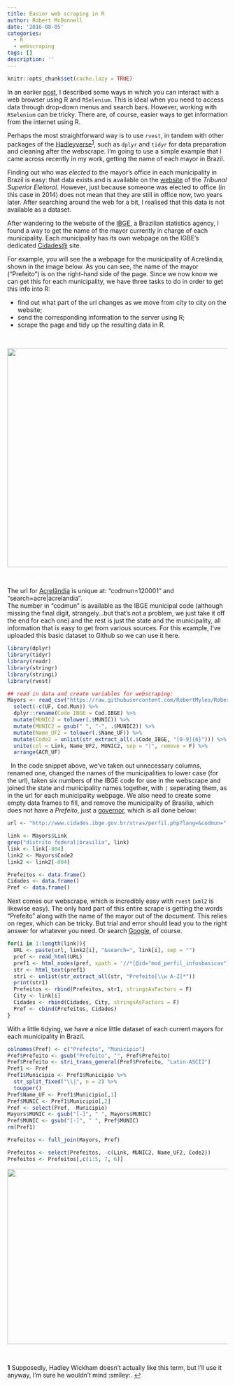 ```yaml
---
title: Easier web scraping in R
author: Robert McDonnell
date: '2016-08-05'
categories:
  - R
  - webscraping
tags: []
description: ''
---
```


```r
knitr::opts_chunk$set(cache.lazy = TRUE)
```


In an earlier [post](http://robertmyles.github.io//web-navigation-and-scraping-with-r.html), I described some ways in which you can interact with a web browser using R and `RSelenium`. This is ideal when you need to access data through drop-down menus and search bars. However, working with `RSelenium` can be tricky. There are, of course, easier ways to get information from the internet using R.

Perhaps the most straightforward way is to use `rvest`, in tandem with other packages of the [Hadleyverse](https://barryrowlingson.github.io/hadleyverse/#1)<sup id="a1">[1](#fn1)</sup>, such as `dplyr` and `tidyr` for data preparation and cleaning after the webscrape. I'm going to use a simple example that I came across recently in my work, getting the name of each mayor in Brazil.

Finding out who was *elected* to the mayor's office in each municipality in Brazil is easy: that data exists and is available on the [website](http://www.tse.jus.br/) of the *Tribunal Superior Eleitoral*. However, just because someone was elected to office (in this case in 2014) does not mean that they are still in office now, two years later. After searching around the web for a bit, I realised that this data is not available as a dataset. 

After wandering to the website of the [IBGE](http://www.ibge.gov.br/home/), a Brazilian statistics agency, I found a way to get the name of the mayor currently in charge of each municipality. Each municipality has its own webpage on the IGBE's dedicated [Cidades@](http://www.cidades.ibge.gov.br/xtras/home.php) site. 

For example, you will see the a webpage for the municipality of Acrelândia, shown in the image below. As you can see, the name of the mayor ("Prefeito") is on the right-hand side of the page. Since we now know we can get this for each municipality, we have three tasks to do in order to get this info into R:

- find out what part of the url changes as we move from city to city on the website;
- send the corresponding information to the server using R;
- scrape the page and tidy up the resulting data in R.

&nbsp; 

<img src="http://i.imgur.com/MGqKffr.png" style="width:750px;height:500px;"> 

&nbsp; 

The url for [Acrelândia](http://www.cidades.ibge.gov.br/xtras/perfil.php?lang=&codmun=120001&search=acre|acrelandia) is unique at: "codmun=120001" and "search=acre|acrelandia".  
The number in "codmun" is available as the IBGE municipal code (although missing the final digit, strangely...but that's not a problem, we just take it off the end for each one) and the rest is just the state and the municipality, all information that is easy to get from various sources. For this example, I've uploaded this basic dataset to Github so we can use it here.


```r

library(dplyr)
library(tidyr)
library(readr)
library(stringr)
library(stringi)
library(rvest)

## read in data and create variables for webscraping:
Mayors <- read_csv("https://raw.githubusercontent.com/RobertMyles/RobertMyles.github.io/master/_data/IBGE_codes.csv") %>% 
  select(-c(UF, Cod.Mun)) %>% 
  dplyr::rename(Code_IBGE = Cod.IBGE) %>% 
  mutate(MUNIC2 = tolower(.$MUNIC)) %>% 
  mutate(MUNIC2 = gsub(" ", "-", .$MUNIC2)) %>% 
  mutate(Name_UF2 = tolower(.$Name_UF)) %>% 
  mutate(Code2 = unlist(str_extract_all(.$Code_IBGE, "[0-9]{6}"))) %>% 
  unite(col = Link, Name_UF2, MUNIC2, sep = "|", remove = F) %>% 
  arrange(ACR_UF) 

```

&nbsp; 
In the code snippet above, we've taken out unnecessary columns, renamed one, changed the names of the municipalities to lower case (for the url), taken six numbers of the IBGE code for use in the webscrape and joined the state and municipality names together, with `|` seperating them, as in the url for each municipality webpage. We also need to create some empty data frames to fill, and remove the municipality of Brasília, which does not have a *Prefeito*, just a [governor](http://www.cidades.ibge.gov.br/xtras/perfil.php?lang=&codmun=530010&search=distrito-federal|brasilia), which is all done below:


```r

url <- "http://www.cidades.ibge.gov.br/xtras/perfil.php?lang=&codmun="

link <- Mayors$Link
grep("distrito federal|brasilia", link)
link <- link[-804]
link2 <- Mayors$Code2
link2 <- link2[-804]

Prefeitos <- data.frame()
Cidades <- data.frame()
Pref <- data.frame()

```


Next comes our webscrape, which is incredibly easy with `rvest` (`xml2` is likewise easy). The only hard part of this entire scrape is getting the words "Prefeito" along with the name of the mayor out of the document. This relies on regex, which can be tricky. But trial and error should lead you to the right answer for whatever you need. Or search [Google](http://www.rexegg.com/regex-quickstart.html), of course.


```r

for(i in 1:length(link)){
  URL <- paste(url, link2[i], "&search=", link[i], sep = "")
  pref <- read_html(URL)
  pref1 <- html_nodes(pref, xpath = '//*[@id="mod_perfil_infosbasicas"]')
  str <- html_text(pref1)
  str1 <- unlist(str_extract_all(str, "Prefeito[\\w A-Z]*"))
  print(str1)
  Prefeitos <- rbind(Prefeitos, str1, stringsAsFactors = F)
  City <- link[i]
  Cidades <- rbind(Cidades, City, stringsAsFactors = F)
  Pref <- cbind(Prefeitos, Cidades)
}

```

With a little tidying, we have a nice little dataset of each current mayors for each municipality in Brazil.

```r

colnames(Pref) <- c("Prefeito", "Municipio") 
Pref$Prefeito <- gsub("Prefeito", "", Pref$Prefeito)
Pref$Prefeito <- stri_trans_general(Pref$Prefeito, "Latin-ASCII")
Pref1 <- Pref 
Pref1$Municipio <- Pref1$Municipio %>% 
  str_split_fixed("\\|", n = 2) %>% 
  toupper()
Pref$Name_UF <- Pref1$Municipio[,1]
Pref$MUNIC <- Pref1$Municipio[,2]
Pref <- select(Pref, -Municipio)
Mayors$MUNIC <- gsub("[-]", " ", Mayors$MUNIC)
Pref$MUNIC <- gsub("[-]", " ", Pref$MUNIC)
rm(Pref1)

Prefeitos <- full_join(Mayors, Pref)

Prefeitos <- select(Prefeitos, -c(Link, MUNIC2, Name_UF2, Code2))
Prefeitos <- Prefeitos[,c(1:5, 7, 6)]

```


<img src="http://i.imgur.com/TRMOSkV.png" style="width:650px;height:400px;"> 


&nbsp;

<b id="fn1">1</b> Supposedly, Hadley Wickham doesn't actually like this term, but I'll use it anyway, I'm sure he wouldn't mind :smiley:. [↩](#a1)  

